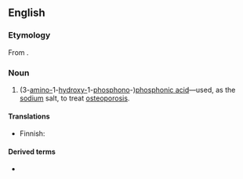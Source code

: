 ==English==
{{wikipedia}}

===Etymology===
From {{af|en||-dronate|t2=calcium metabolism regulator}} {{m|en|acid}}.

{{rfe|en}}

===Noun===
{{en-noun|-}}

# {{lb|en|pharmaceutical drug}} (3-[[amino-]]1-[[hydroxy-]]1-[[phosphonate|phosphono]]-)[[phosphonic acid]]—used, as the [[sodium]] salt, to treat [[osteoporosis]].

====Translations====
{{trans-top}}
* Finnish: {{t|fi|pamidronihappo}}
{{trans-mid}}
{{trans-bottom}}

====Derived terms====
* {{l|en|pamidronate}}